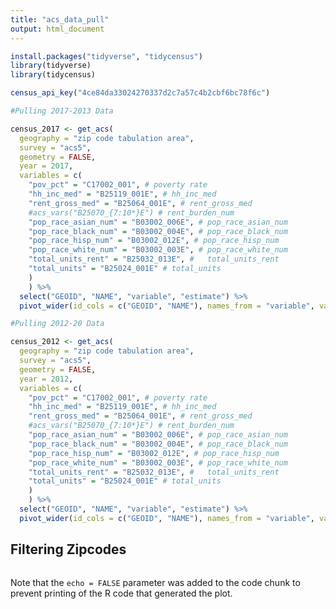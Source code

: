 ```yaml
---
title: "acs_data_pull"
output: html_document
---
```


```r
install.packages("tidyverse", "tidycensus")
library(tidyverse)
library(tidycensus)

census_api_key("4ce84da33024270337d2c7a57c4b2cbf6bc78f6c")
```

```r
#Pulling 2017-2013 Data

census_2017 <- get_acs(
  geography = "zip code tabulation area", 
  survey = "acs5",
  geometry = FALSE,
  year = 2017,
  variables = c( 
    "pov_pct" = "C17002_001", # poverty rate
    "hh_inc_med" = "B25119_001E", # hh_inc_med
    "rent_gross_med" = "B25064_001E", # rent_gross_med
    #acs_vars("B25070_{7:10*}E") # rent_burden_num
    "pop_race_asian_num" = "B03002_006E", # pop_race_asian_num
    "pop_race_black_num" = "B03002_004E", # pop_race_black_num
    "pop_race_hisp_num" = "B03002_012E", # pop_race_hisp_num
    "pop_race_white_num" = "B03002_003E", # pop_race_white_num
    "total_units_rent" = "B25032_013E", # 	total_units_rent
    "total_units" = "B25024_001E" # total_units
    )
    ) %>%
  select("GEOID", "NAME", "variable", "estimate") %>%
  pivot_wider(id_cols = c("GEOID", "NAME"), names_from = "variable", values_from = "estimate")
```
```r
#Pulling 2012-20 Data

census_2012 <- get_acs(
  geography = "zip code tabulation area", 
  survey = "acs5",
  geometry = FALSE,
  year = 2012,
  variables = c( 
    "pov_pct" = "C17002_001", # poverty rate
    "hh_inc_med" = "B25119_001E", # hh_inc_med
    "rent_gross_med" = "B25064_001E", # rent_gross_med
    #acs_vars("B25070_{7:10*}E") # rent_burden_num
    "pop_race_asian_num" = "B03002_006E", # pop_race_asian_num
    "pop_race_black_num" = "B03002_004E", # pop_race_black_num
    "pop_race_hisp_num" = "B03002_012E", # pop_race_hisp_num
    "pop_race_white_num" = "B03002_003E", # pop_race_white_num
    "total_units_rent" = "B25032_013E", # 	total_units_rent
    "total_units" = "B25024_001E" # total_units
    )
    ) %>%
  select("GEOID", "NAME", "variable", "estimate") %>%
  pivot_wider(id_cols = c("GEOID", "NAME"), names_from = "variable", values_from = "estimate")

```

## Filtering Zipcodes

```r

```

Note that the `echo = FALSE` parameter was added to the code chunk to prevent printing of the R code that generated the plot.
